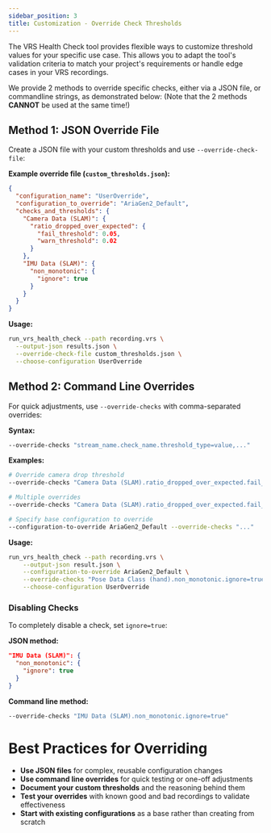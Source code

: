 ```yaml
---
sidebar_position: 3
title: Customization - Override Check Thresholds
---
```

The VRS Health Check tool provides flexible ways to customize threshold values
for your specific use case. This allows you to adapt the tool's validation
criteria to match your project's requirements or handle edge cases in your VRS
recordings.

We provide 2 methods to override specific checks, either via a JSON file, or commandline strings, as demonstrated below:
(Note that the 2 methods **CANNOT** be used at the same time!)

## Method 1: JSON Override File

Create a JSON file with your custom thresholds and use `--override-check-file`:

**Example override file (`custom_thresholds.json`):**

```json
{
  "configuration_name": "UserOverride",
  "configuration_to_override": "AriaGen2_Default",
  "checks_and_thresholds": {
    "Camera Data (SLAM)": {
      "ratio_dropped_over_expected": {
        "fail_threshold": 0.05,
        "warn_threshold": 0.02
      }
    },
    "IMU Data (SLAM)": {
      "non_monotonic": {
        "ignore": true
      }
    }
  }
}
```

**Usage:**

```bash
run_vrs_health_check --path recording.vrs \
  --output-json results.json \
  --override-check-file custom_thresholds.json \
  --choose-configuration UserOverride
```

## Method 2: Command Line Overrides

For quick adjustments, use `--override-checks` with comma-separated overrides:

**Syntax:**

```bash
--override-checks "stream_name.check_name.threshold_type=value,..."
```

**Examples:**

```bash
# Override camera drop threshold
--override-checks "Camera Data (SLAM).ratio_dropped_over_expected.fail_threshold=0.05"

# Multiple overrides
--override-checks "Camera Data (SLAM).ratio_dropped_over_expected.fail_threshold=0.05,IMU Data (SLAM).non_monotonic.ignore=true"

# Specify base configuration to override
--configuration-to-override AriaGen2_Default --override-checks "..."
```

**Usage:**

```bash
run_vrs_health_check --path recording.vrs \
    --output-json result.json \
    --configuration-to-override AriaGen2_Default \
    --override-checks "Pose Data Class (hand).non_monotonic.ignore=true" \
    --choose-configuration UserOverride
```


### Disabling Checks

To completely disable a check, set `ignore=true`:

**JSON method:**

```json
"IMU Data (SLAM)": {
  "non_monotonic": {
    "ignore": true
  }
}
```

**Command line method:**

```bash
--override-checks "IMU Data (SLAM).non_monotonic.ignore=true"
```

# Best Practices for Overriding

- **Use JSON files** for complex, reusable configuration changes
- **Use command line overrides** for quick testing or one-off adjustments
- **Document your custom thresholds** and the reasoning behind them
- **Test your overrides** with known good and bad recordings to validate
  effectiveness
- **Start with existing configurations** as a base rather than creating from
  scratch
